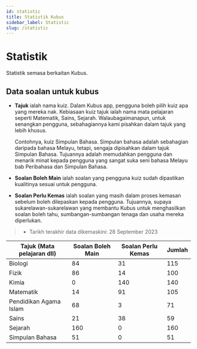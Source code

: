 ```yaml
---
id: statistic
title: Statistik Kubus
sidebar_label: Statistic
slug: /statistic
---
```


# Statistik

Statistik semasa berkaitan Kubus.

## Data soalan untuk kubus

- **Tajuk** ialah nama kuiz. Dalam Kubus app, pengguna boleh pilih kuiz apa yang mereka nak. Kebiasaan kuiz tajuk ialah nama mata pelajaran seperti Matematik, Sains, Sejarah. Walaubagaimanapun, untuk senangkan pengguna, sebahagiannya kami pisahkan dalam tajuk yang lebih khusus.

  Contohnya, kuiz Simpulan Bahasa. Simpulan bahasa adalah sebahagian daripada bahasa Melayu, tetapi, sengaja dipisahkan dalam tajuk Simpulan Bahasa. Tujuannya adalah memudahkan pengguna dan menarik minat kepada pengguna yang sangat suka seni bahasa Melayu bab Peribahasa dan Simpulan Bahasa.

- **Soalan Boleh Main** ialah soalan yang pengguna kuiz sudah dipastikan kualitinya sesuai untuk pengguna.

- **Soalan Perlu Kemas** ialah soalan yang masih dalam proses kemasan sebelum boleh dilepaskan kepada pengguna. Tujuannya, supaya sukarelawan-sukarelawan yang membantu Kubus untuk menghasilkan soalan boleh tahu, sumbangan-sumbangan tenaga dan usaha mereka diperlukan.

> - Tarikh terakhir data dikemaskini: 28 September 2023

| Tajuk (Mata pelajaran dll) | Soalan Boleh Main | Soalan Perlu Kemas | Jumlah |
| -------------------------- | ----------------- | ------------------ | ------ |
| Biologi                    | 84                | 31                 | 115    |
| Fizik                      | 86                | 14                 | 100    |
| Kimia                      | 0                 | 140                | 140    |
| Matematik                  | 14                | 91                 | 105    |
| Pendidikan Agama Islam     | 68                | 3                  | 71     |
| Sains                      | 21                | 38                 | 59     |
| Sejarah                    | 160               | 0                  | 160    |
| Simpulan Bahasa            | 51                | 0                  | 51     |

